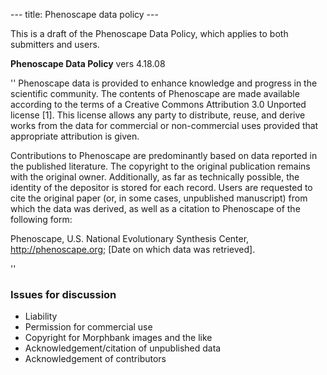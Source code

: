 ---
title: Phenoscape data policy
---

This is a draft of the Phenoscape Data Policy, which applies to both submitters and users. 

'''Phenoscape Data Policy'''
vers 4.18.08

''
Phenoscape data is provided to enhance knowledge and progress in the scientific community.  The contents of Phenoscape are made available according to the terms of a Creative Commons Attribution 3.0 Unported license [1]. This license allows any party to distribute, reuse, and derive works from the data for commercial or non-commercial uses provided that appropriate attribution is given.  

Contributions to Phenoscape are predominantly based on data reported in the published literature.  The copyright to the original publication remains with the original owner. Additionally, as far as technically possible, the identity of the depositor is stored for each record.  Users are requested to cite the original paper (or, in some cases, unpublished manuscript) from which the data was derived, as well as a citation to Phenoscape of the following form:

Phenoscape, U.S. National Evolutionary Synthesis Center, http://phenoscape.org; [Date on which data was retrieved].

''

===Issues for discussion===
* Liability
* Permission for commercial use
* Copyright for Morphbank images and the like
* Acknowledgement/citation of unpublished data
* Acknowledgement of contributors
